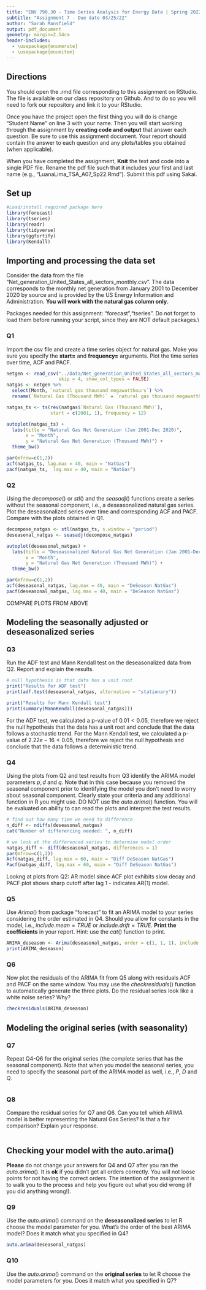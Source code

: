 ```yaml
---
title: "ENV 790.30 - Time Series Analysis for Energy Data | Spring 2022"
subtitle: "Assignment 7 - Due date 03/25/22"
author: "Sarah Mansfield"
output: pdf_document
geometry: margin=2.54cm
header-includes:
  - \usepackage{enumerate}
  - \usepackage{enumitem}
---
```


## Directions

You should open the .rmd file corresponding to this assignment on RStudio. The file is available on our class repository on Github. And to do so you will need to fork our repository and link it to your RStudio.

Once you have the project open the first thing you will do is change "Student Name" on line 3 with your name. Then you will start working through the assignment by **creating code and output** that answer each question. Be sure to use this assignment document. Your report should contain the answer to each question and any plots/tables you obtained (when applicable).

When you have completed the assignment, **Knit** the text and code into a single PDF file. Rename the pdf file such that it includes your first and last name (e.g., "LuanaLima_TSA_A07_Sp22.Rmd"). Submit this pdf using Sakai.

## Set up

```r
#Load/install required package here
library(forecast)
library(tseries)
library(readr)
library(tidyverse)
library(ggfortify)
library(Kendall)
```

## Importing and processing the data set

Consider the data from the file "Net_generation_United_States_all_sectors_monthly.csv". The data corresponds to the monthly net generation from January 2001 to December 2020 by source and is provided by the US Energy Information and Administration. **You will work with the natural gas column only**.

Packages needed for this assignment: "forecast","tseries". Do not forget to load them before running your script, since they are NOT default packages.\\

### Q1

Import the csv file and create a time series object for natural gas. Make you sure you specify the **start=** and **frequency=** arguments. Plot the time series over time, ACF and PACF.

```r
netgen <- read_csv("../Data/Net_generation_United_States_all_sectors_monthly.csv",
                   skip = 4, show_col_types = FALSE)
natgas <- netgen %>%
  select(Month, `natural gas thousand megawatthours`) %>%
  rename(`Natural Gas (Thousand MWh)` = `natural gas thousand megawatthours`)

natgas_ts <- ts(rev(natgas$`Natural Gas (Thousand MWh)`), 
                start = c(2001, 1), frequency = 12)
```

```r
autoplot(natgas_ts) +
  labs(title = "Natural Gas Net Generation (Jan 2001-Dec 2020)",
       x = "Month",
       y = "Natural Gas Net Generation (Thousand MWh)") +
  theme_bw()

par(mfrow=c(1,2))
acf(natgas_ts, lag.max = 40, main = "NatGas")
pacf(natgas_ts,  lag.max = 40, main = "NatGas")
```


### Q2

Using the $decompose()$ or $stl()$ and the $seasadj()$ functions create a series without the seasonal component, i.e., a deseasonalized natural gas series. Plot the deseasonalized series over time and corresponding ACF and PACF. Compare with the plots obtained in Q1.

```r
decompose_natgas <- stl(natgas_ts, s.window = "period")
deseasonal_natgas <- seasadj(decompose_natgas) 

autoplot(deseasonal_natgas) +
  labs(title = "Deseasonalized Natural Gas Net Generation (Jan 2001-Dec 2020)",
       x = "Month",
       y = "Natural Gas Net Generation (Thousand MWh)") +
  theme_bw()

par(mfrow=c(1,2))
acf(deseasonal_natgas, lag.max = 40, main = "DeSeason NatGas")
pacf(deseasonal_natgas, lag.max = 40, main = "DeSeason NatGas")
```

COMPARE PLOTS FROM ABOVE


## Modeling the seasonally adjusted or deseasonalized series

### Q3

Run the ADF test and Mann Kendall test on the deseasonalized data from Q2. Report and explain the results.

```r
# null hypothesis is that data has a unit root
print("Results for ADF test")
print(adf.test(deseasonal_natgas, alternative = "stationary"))

print("Results for Mann Kendall test")
print(summary(MannKendall(deseasonal_natgas)))
```

For the ADF test, we calculated a p-value of $0.01<0.05$, therefore we reject the null hypothesis that the data has a unit root and conclude that the data follows a stochastic trend. For the Mann Kendall test, we calculated a p-value of $2.22e-16<0.05$, therefore we reject the null hypothesis and conclude that the data follows a deterministic trend.


### Q4

Using the plots from Q2 and test results from Q3 identify the ARIMA model parameters $p,d$ and $q$. Note that in this case because you removed the seasonal component prior to identifying the model you don't need to worry about seasonal component. Clearly state your criteria and any additional function in R you might use. DO NOT use the $auto.arima()$ function. You will be evaluated on ability to can read the plots and interpret the test results.

```r
# find out how many time we need to difference
n_diff <- ndiffs(deseasonal_natgas)
cat("Number of differencing needed: ", n_diff)

# we look at the differenced series to determine model order
natgas_diff <- diff(deseasonal_natgas, differences = 1)
par(mfrow=c(1,2))
Acf(natgas_diff, lag.max = 60, main = "Diff DeSeason NatGas")
Pacf(natgas_diff, lag.max = 60, main = "Diff DeSeason NatGas")
```

Lookng at plots from Q2: AR model since ACF plot exhibits slow decay and PACF plot shows sharp cutoff after lag 1 - indicates AR(1) model.

### Q5

Use $Arima()$ from package "forecast" to fit an ARIMA model to your series considering the order estimated in Q4. Should you allow for constants in the model, i.e., $include.mean = TRUE$ or $include.drift=TRUE$. **Print the coefficients** in your report. Hint: use the $cat()$ function to print.

```r
ARIMA_deseason <- Arima(deseasonal_natgas, order = c(1, 1, 1), include.mean = FALSE)
print(ARIMA_deseason)
```

### Q6

Now plot the residuals of the ARIMA fit from Q5 along with residuals ACF and PACF on the same window. You may use the $checkresiduals()$ function to automatically generate the three plots. Do the residual series look like a white noise series? Why?

```r
checkresiduals(ARIMA_deseason)
```


## Modeling the original series (with seasonality)

### Q7

Repeat Q4-Q6 for the original series (the complete series that has the seasonal component). Note that when you model the seasonal series, you need to specify the seasonal part of the ARIMA model as well, i.e., $P$, $D$ and $Q$.

```r

```


### Q8

Compare the residual series for Q7 and Q6. Can you tell which ARIMA model is better representing the Natural Gas Series? Is that a fair comparison? Explain your response.

```r

```


## Checking your model with the auto.arima()

**Please** do not change your answers for Q4 and Q7 after you ran the $auto.arima()$. It is **ok** if you didn't get all orders correctly. You will not loose points for not having the correct orders. The intention of the assignment is to walk you to the process and help you figure out what you did wrong (if you did anything wrong!).

### Q9

Use the $auto.arima()$ command on the **deseasonalized series** to let R choose the model parameter for you. What's the order of the best ARIMA model? Does it match what you specified in Q4?

```r
auto.arima(deseasonal_natgas)
```


### Q10

Use the $auto.arima()$ command on the **original series** to let R choose the model parameters for you. Does it match what you specified in Q7?

```r

```


